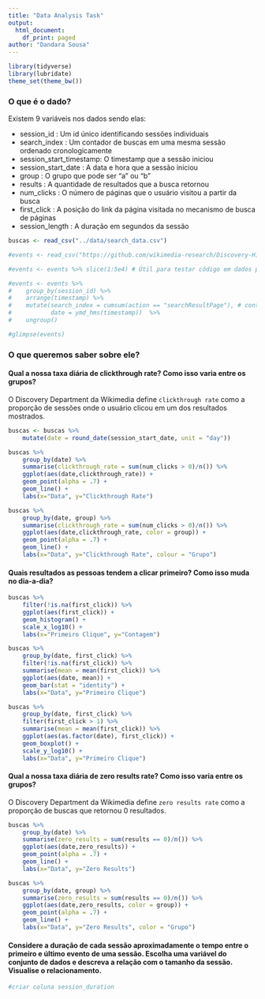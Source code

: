 ```yaml
---
title: "Data Analysis Task"
output:
  html_document:
    df_print: paged
author: "Dandara Sousa"
---
```



```r
library(tidyverse)
library(lubridate)
theme_set(theme_bw())
```

### O que é o dado?

Existem 9 variáveis nos dados sendo elas:

* session_id : Um id único identificando sessões individuais
* search_index : Um contador de buscas em uma mesma sessão ordenado cronologicamente
* session_start_timestamp: O timestamp que a sessão iniciou
* session_start_date : A data e hora que a sessão iniciou
* group : O grupo que pode ser "a" ou "b"
* results : A quantidade de resultados que a busca retornou
* num_clicks : O número de páginas que o usuário visitou a partir da busca
* first_click : A posição do link da página visitada no mecanismo de busca de páginas
* session_length : A duração em segundos da sessão

```r

buscas <- read_csv("../data/search_data.csv")

#events <- read_csv("https://github.com/wikimedia-research/Discovery-Hiring-Analyst-2016/raw/master/events_log.csv.gz")

#events <- events %>% slice(1:5e4) # Útil para testar código em dados pequenos. Comente na hora de processá-los para valer.

#events <- events %>% 
#    group_by(session_id) %>% 
#    arrange(timestamp) %>% 
#    mutate(search_index = cumsum(action == "searchResultPage"), # contador de buscas na sessão.
#           date = ymd_hms(timestamp))  %>% 
#    ungroup()

#glimpse(events)
```


### O que queremos saber sobre ele?

#### Qual a nossa taxa diária de clickthrough rate? Como isso varia entre os grupos?

O Discovery Department da Wikimedia define `clickthrough rate` como a proporção de sessões onde o usuário clicou em um dos resultados mostrados.

```r
buscas <- buscas %>%
    mutate(date = round_date(session_start_date, unit = "day"))

buscas %>%
    group_by(date) %>%
    summarise(clickthrough_rate = sum(num_clicks > 0)/n()) %>%
    ggplot(aes(date,clickthrough_rate)) +
    geom_point(alpha = .7) +
    geom_line() +
    labs(x="Data", y="Clickthrough Rate") 
```

```r
buscas %>%
    group_by(date, group) %>%
    summarise(clickthrough_rate = sum(num_clicks > 0)/n()) %>%
    ggplot(aes(date,clickthrough_rate, color = group)) +
    geom_point(alpha = .7) +
    geom_line() +
    labs(x="Data", y="Clickthrough Rate", colour = "Grupo") 
```

#### Quais resultados as pessoas tendem a clicar primeiro? Como isso muda no dia-a-dia?

```r
buscas %>%
    filter(!is.na(first_click)) %>%
    ggplot(aes(first_click)) +
    geom_histogram() +
    scale_x_log10() +
    labs(x="Primeiro Clique", y="Contagem")
```

```r
buscas %>%
    group_by(date, first_click) %>%
    filter(!is.na(first_click)) %>%
    summarise(mean = mean(first_click)) %>%
    ggplot(aes(date, mean)) +
    geom_bar(stat = "identity") +
    labs(x="Data", y="Primeiro Clique")
```

```r
buscas %>%
    group_by(date, first_click) %>%
    filter(first_click > 1) %>%
    summarise(mean = mean(first_click)) %>%
    ggplot(aes(as.factor(date), first_click)) +
    geom_boxplot() +
    scale_y_log10() +
    labs(x="Data", y="Primeiro Clique")
```

#### Qual a nossa taxa diária de zero results rate? Como isso varia entre os grupos?

O Discovery Department da Wikimedia define `zero results rate` como a proporção de buscas que retornou 0 resultados.

```r
buscas %>%
    group_by(date) %>%
    summarise(zero_results = sum(results == 0)/n()) %>%
    ggplot(aes(date,zero_results)) +
    geom_point(alpha = .7) +
    geom_line() +
    labs(x="Data", y="Zero Results") 
```

```r
buscas %>%
    group_by(date, group) %>%
    summarise(zero_results = sum(results == 0)/n()) %>%
    ggplot(aes(date,zero_results, color = group)) +
    geom_point(alpha = .7) +
    geom_line() +
    labs(x="Data", y="Zero Results", color = "Grupo") 
```

#### Considere a duração de cada sessão aproximadamente o tempo entre o primeiro e último evento de uma sessão. Escolha uma variável do conjunto de dados e descreva a relação com o tamanho da sessão. Visualise o relacionamento.

```r
#criar coluna session_duration
```


